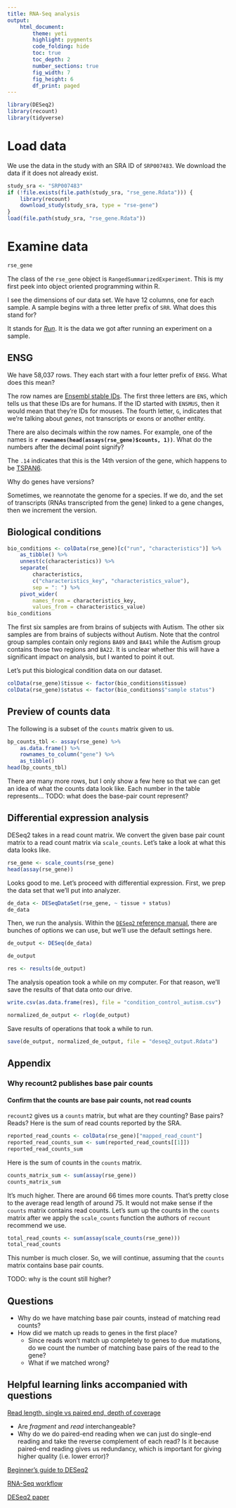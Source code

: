 ```yaml
---
title: RNA-Seq analysis
output:
    html_document:
        theme: yeti
        highlight: pygments
        code_folding: hide
        toc: true
        toc_depth: 2
        number_sections: true
        fig_width: 7
        fig_height: 6
        df_print: paged
---
```


```r
library(DESeq2)
library(recount)
library(tidyverse)
```

# Load data

We use the data in the study with an SRA ID of `SRP007483`. We download the data
if it does not already exist.

```r
study_sra <- "SRP007483"
if (!file.exists(file.path(study_sra, "rse_gene.Rdata"))) {
    library(recount)
    download_study(study_sra, type = "rse-gene")
}
load(file.path(study_sra, "rse_gene.Rdata"))
```

# Examine data

```r
rse_gene
```

The class of the `rse_gene` object is `RangedSummarizedExperiment`. This is my
first peek into object oriented programming within R.

I see the dimensions of our data set. We have 12 columns, one for each sample. A
sample begins with a three letter prefix of `SRR`. What does this stand for?

It stands for [_Run_][1]. It is the data we got after running an experiment on a
sample.

## ENSG

We have 58,037 rows. They each start with a four letter prefix of `ENSG`. What
does this mean?

The row names are [Ensembl stable IDs][2]. The first three letters are `ENS`,
which tells us that these IDs are for humans. If the ID started with `ENSMUS`,
then it would mean that they're IDs for mouses. The fourth letter, `G`,
indicates that we're talking about _genes_, not transcripts or exons or another
entity.

There are also decimals within the row names. For example, one of the names is
__`r rownames(head(assays(rse_gene)$counts, 1))`__. What do the numbers after
the decimal point signify?

The `.14` indicates that this is the 14th version of the gene, which happens to
be [TSPAN6][3].

Why do genes have versions?

Sometimes, we reannotate the genome for a species. If we do, and the set of
transcripts (RNAs transcripted from the gene) linked to a gene changes, then we
increment the version.

## Biological conditions

```r
bio_conditions <- colData(rse_gene)[c("run", "characteristics")] %>%
    as_tibble() %>%
    unnest(c(characteristics)) %>%
    separate(
        characteristics,
        c("characteristics_key", "characteristics_value"),
        sep = ": ") %>%
    pivot_wider(
        names_from = characteristics_key,
        values_from = characteristics_value)
bio_conditions
```

The first six samples are from brains of subjects with Autism. The other six
samples are from brains of subjects without Autism. Note that the control group
samples contain only regions `BA09` and `BA41` while the Autism group contains
those two regions and `BA22`. It is unclear whether this will have a significant
impact on analysis, but I wanted to point it out.

Let's put this biological condition data on our dataset.

```r
colData(rse_gene)$tissue <- factor(bio_conditions$tissue)
colData(rse_gene)$status <- factor(bio_conditions$"sample status")
```

## Preview of counts data

The following is a subset of the `counts` matrix given to us.

```r
bp_counts_tbl <- assay(rse_gene) %>%
    as.data.frame() %>%
    rownames_to_column("gene") %>%
    as_tibble()
head(bp_counts_tbl)
```

There are many more rows, but I only show a few here so that we can get an idea
of what the counts data look like. Each number in the table represents... TODO:
what does the base-pair count represent?

## Differential expression analysis

DESeq2 takes in a read count matrix. We convert the given base pair count matrix
to a read count matrix via `scale_counts`. Let's take a look at what this data
looks like.

```r
rse_gene <- scale_counts(rse_gene)
head(assay(rse_gene))
```

Looks good to me. Let's proceed with differential expression. First, we prep the
data set that we'll put into analyzer.

```r
de_data <- DESeqDataSet(rse_gene, ~ tissue + status)
de_data
```

Then, we run the analysis. Within the [`DESeq2` reference manual][4], there are
bunches of options we can use, but we'll use the default settings here.

```r
de_output <- DESeq(de_data)
```

```r
de_output
```


```r
res <- results(de_output)
```

The analysis opeation took a while on my computer. For that reason, we'll save
the results of that data onto our drive.

```r
write.csv(as.data.frame(res), file = "condition_control_autism.csv")
```

```r
normalized_de_output <- rlog(de_output)
```


Save results of operations that took a while to run.
```r
save(de_output, normalized_de_output, file = "deseq2_output.Rdata")
```

## Appendix

### Why recount2 publishes base pair counts

#### Confirm that the counts are base pair counts, not read counts

`recount2` gives us a `counts` matrix, but what are they counting? Base pairs?
Reads? Here is the sum of read counts reported by the SRA.
```r
reported_read_counts <- colData(rse_gene)["mapped_read_count"]
reported_read_counts_sum <- sum(reported_read_counts[[1]])
reported_read_counts_sum
```

Here is the sum of counts in the `counts` matrix.
```r
counts_matrix_sum <- sum(assay(rse_gene))
counts_matrix_sum
```

It's much higher. There are around 66 times more counts. That's pretty close to
the average read length of around 75. It would not make sense if the `counts`
matrix contains read counts. Let's sum up the counts in the `counts` matrix
after we apply the `scale_counts` function the authors of `recount` recommend we
use.

```r
total_read_counts <- sum(assay(scale_counts(rse_gene)))
total_read_counts
```

This number is much closer. So, we will continue, assuming that the `counts`
matrix contains base pair counts.

TODO: why is the count still higher?

## Questions

- Why do we have matching base pair counts, instead of matching read counts?
- How did we match up reads to genes in the first place?
    - Since reads won't match up completely to genes to due mutations, do we count
      the number of matching base pairs of the read to the gene?
    - What if we matched wrong?

[1]: https://linsalrob.github.io/ComputationalGenomicsManual/Databases/SRA.html
[2]: http://useast.ensembl.org/info/genome/stable_ids/index.html
[3]: http://useast.ensembl.org/Homo_sapiens/Gene/Summary?db=core;g=ENSG00000000003;r=X:100627108-100639991
[4]: https://bioconductor.org/packages/release/bioc/manuals/DESeq2/man/DESeq2.pdf

## Helpful learning links accompanied with questions

[Read length, single vs paired end, depth of coverage](https://systemsbiology.columbia.edu/genome-sequencing-defining-your-experiment)
 
- Are _fragment_ and _read_ interchangeable?
- Why do we do paired-end reading when we can just do single-end reading and
  take the reverse complement of each read? Is it because paired-end reading
  gives us redundancy, which is important for giving higher quality (i.e. lower
  error)?

[Beginner's guide to DESeq2](https://bioc.ism.ac.jp/packages/2.14/bioc/vignettes/DESeq2/inst/doc/beginner.pdf)

[RNA-Seq workflow](https://bioconductor.org/packages/release/workflows/vignettes/rnaseqGene/inst/doc/rnaseqGene.html#introduction)

[DESeq2 paper](https://genomebiology.biomedcentral.com/articles/10.1186/s13059-014-0550-8)
